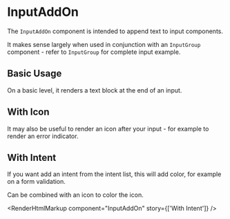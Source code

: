 
<Meta of={InputAddOnStories} />

# InputAddOn

The `InputAddOn` component is intended to append text to input components.

It makes sense largely when used in conjunction with an `InputGroup` component - refer to `InputGroup` for complete input example.

<ArgsTable component={InputAddOn} />

## Basic Usage

On a basic level, it renders a text block at the end of an input.

<Canvas of={InputAddOnStories.BasicUsage} />

<RenderHtmlMarkup component="InputAddOn" story="Basic Usage" />

## With Icon

It may also be useful to render an icon after your input - for example to render an error indicator.

<Canvas of={InputAddOnStories.WithIcon} />

<RenderHtmlMarkup component="InputAddOn" story="With Icon" />

## With Intent

If you want add an intent from the intent list, this will add color, for example on a form validation.

Can be combined with an icon to color the icon.

<Canvas of={InputAddOnStories.WithIntent} />

<RenderHtmlMarkup component="InputAddOn" story={['With Intent']} />

